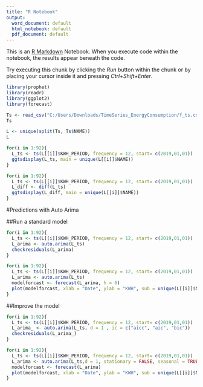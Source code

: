 ---
title: "R Notebook"
output:
  word_document: default
  html_notebook: default
  pdf_document: default
---

This is an [R Markdown](http://rmarkdown.rstudio.com) Notebook. When you execute code within the notebook, the results appear beneath the code. 

Try executing this chunk by clicking the *Run* button within the chunk or by placing your cursor inside it and pressing *Ctrl+Shift+Enter*. 

```{r}
library(prophet)
library(readr)
library(ggplot2)
library(forecast)

```

```{r}
Ts <- read_csv("C:/Users/Downloads/TimeSeries_EnergyConsumption/f_ts.csv")
Ts
```


```{r}
L <- unique(split(Ts, Ts$NAME))
L
```


```{r}
for(i in 1:92){
  L_ts <- ts(L[[i]]$KWH_PERIOD, frequency = 12, start= c(2019,01,01))
  ggtsdisplay(L_ts, main = unique(L[[i]]$NAME))
}
```

```{r}
for(i in 1:92){
  L_ts <- ts(L[[i]]$KWH_PERIOD, frequency = 12, start= c(2019,01,01))
  L_diff <- diff(L_ts)
  ggtsdisplay(L_diff, main = unique(L[[i]]$NAME))
}

```
#Predictions with Auto Arima

##Run a standard model

```{r}
for(i in 1:92){
  L_ts <- ts(L[[i]]$KWH_PERIOD, frequency = 12, start= c(2019,01,01))
  L_arima <- auto.arima(L_ts)
  checkresiduals(L_arima)
}

```

```{r}
for(i in 1:92){
  L_ts <- ts(L[[i]]$KWH_PERIOD, frequency = 12, start= c(2019,01,01))
  L_arima <- auto.arima(L_ts)
  modelforcast <- forecast(L_arima, h = 6)
  plot(modelforcast, xlab = "Date", ylab = "KWH", sub = unique(L[[i]]$NAME))
}
```

##Improve the model

```{r}
for(i in 1:92){
  L_ts <- ts(L[[i]]$KWH_PERIOD, frequency = 12, start= c(2019,01,01))
  L_arima_ <- auto.arima(L_ts, d = 1 , ic = c("aicc", "aic", "bic"))
  checkresiduals(L_arima_)
}
```


```{r}
for(i in 1:92){
  L_ts <- ts(L[[i]]$KWH_PERIOD, frequency = 12, start= c(2019,01,01))
  L_arima <- auto.arima(L_ts,d = 1, stationary = FALSE, seasonal = TRUE, ic = c("aicc", "aic", "bic"), stepwise = TRUE, nmodels = 100, trace = FALSE, approximation = TRUE)
  modelforcast <- forecast(L_arima)
  plot(modelforcast, xlab = "Date", ylab = "KWH", sub = unique(L[[i]]$NAME))
}
```





